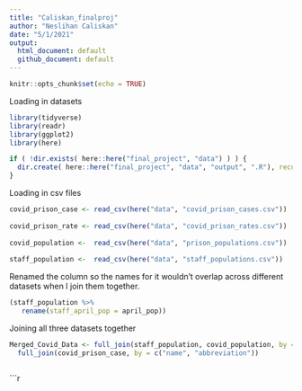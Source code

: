 ```yaml
---
title: "Caliskan_finalproj"
author: "Neslihan Caliskan"
date: "5/1/2021"
output: 
  html_document: default
  github_document: default
---
```


```r
knitr::opts_chunk$set(echo = TRUE)
```

Loading in datasets
```r
library(tidyverse)
library(readr)
library(ggplot2)
library(here)
```


```r
if ( !dir.exists( here::here("final_project", "data") ) ) {
  dir.create( here::here("final_project", "data", "output", ".R"), recursive = TRUE )
}
```

Loading in csv files
```r
covid_prison_case <- read_csv(here("data", "covid_prison_cases.csv"))
                       
covid_prison_rate <- read_csv(here("data", "covid_prison_rates.csv"))
                       
covid_population <-  read_csv(here("data", "prison_populations.csv"))
                   
staff_population <-  read_csv(here("data", "staff_populations.csv"))
```


Renamed the column so the names for it wouldn't overlap across different datasets when I join them together.
```r
(staff_population %>% 
   rename(staff_april_pop = april_pop))

```

Joining all three datasets together
```r
Merged_Covid_Data <- full_join(staff_population, covid_population, by = c("name", "abbreviation")) %>% 
  full_join(covid_prison_case, by = c("name", "abbreviation"))
```



```r

```


```r
